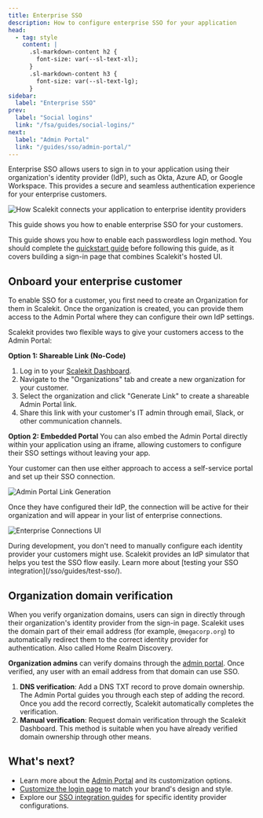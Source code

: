 ```yaml
---
title: Enterprise SSO
description: How to configure enterprise SSO for your application
head:
  - tag: style
    content: |
      .sl-markdown-content h2 {
        font-size: var(--sl-text-xl);
      }
      .sl-markdown-content h3 {
        font-size: var(--sl-text-lg);
      }
sidebar:
  label: "Enterprise SSO"
prev:
  label: "Social logins"
  link: "/fsa/guides/social-logins/"
next:
  label: "Admin Portal"
  link: "/guides/sso/admin-portal/"
---
```


Enterprise SSO allows users to sign in to your application using their organization's identity provider (IdP), such as Okta, Azure AD, or Google Workspace. This provides a secure and seamless authentication experience for your enterprise customers.

![How Scalekit connects your application to enterprise identity providers](@/assets/docs/sso-quickstart/how-scalekit-connects.png)

This guide shows you how to enable enterprise SSO for your customers.

This guide shows you how to enable each passwordless login method. You should complete the [quickstart guide](/fsa/quickstart/) before following this guide, as it covers building a sign-in page that combines Scalekit's hosted UI.

## Onboard your enterprise customer

To enable SSO for a customer, you first need to create an Organization for them in Scalekit. Once the organization is created, you can provide them access to the Admin Portal where they can configure their own IdP settings.

Scalekit provides two flexible ways to give your customers access to the Admin Portal:

**Option 1: Shareable Link (No-Code)**
1. Log in to your [Scalekit Dashboard](https://app.scalekit.com).
2. Navigate to the "Organizations" tab and create a new organization for your customer.
3. Select the organization and click "Generate Link" to create a shareable Admin Portal link.
4. Share this link with your customer's IT admin through email, Slack, or other communication channels.

**Option 2: Embedded Portal**
You can also embed the Admin Portal directly within your application using an iframe, allowing customers to configure their SSO settings without leaving your app.

Your customer can then use either approach to access a self-service portal and set up their SSO connection.

![Admin Portal Link Generation](@/assets/docs/home/admin-portal/1-admin-portal-v2.png)

Once they have configured their IdP, the connection will be active for their organization and will appear in your list of enterprise connections.

![Enterprise Connections UI](@/assets/docs/fsa/auth-methods/enterpise-sso-1.png)

<Aside type="note" title="Testing SSO Integration">
  During development, you don't need to manually configure each identity provider your customers might use. Scalekit provides an IdP simulator that helps you test the SSO flow easily. Learn more about [testing your SSO integration](/sso/guides/test-sso/).
</Aside>

## Organization domain verification

When you verify organization domains, users can sign in directly through their organization's identity provider from the sign-in page. Scalekit uses the domain part of their email address (for example, `@megacorp.org`) to automatically redirect them to the correct identity provider for authentication. Also called Home Realm Discovery.

**Organization admins** can verify domains through the [admin portal](/guides/sso/admin-portal/). Once verified, any user with an email address from that domain can use SSO.

1. **DNS verification**: Add a DNS TXT record to prove domain ownership. The Admin Portal guides you through each step of adding the record. Once you add the record correctly, Scalekit automatically completes the verification. <Badge type="note" text="Coming soon" />
2. **Manual verification**: Request domain verification through the Scalekit Dashboard. This method is suitable when you have already verified domain ownership through other means.

## What's next?

- Learn more about the [Admin Portal](/guides/sso/admin-portal/) and its customization options.
- [Customize the login page](/fsa/guides/login-page-branding/) to match your brand's design and style.
- Explore our [SSO integration guides](/guides/integrations/sso-integrations/) for specific identity provider configurations.